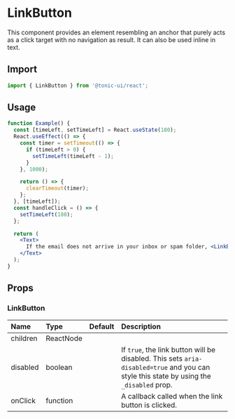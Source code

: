 # LinkButton

This component provides an element resembling an anchor that purely acts as a click target with no navigation as result. It can also be used inline in text.

## Import

```js
import { LinkButton } from '@tonic-ui/react';
```

## Usage

```jsx
function Example() {
  const [timeLeft, setTimeLeft] = React.useState(180);
  React.useEffect(() => {
    const timer = setTimeout(() => {
      if (timeLeft > 0) {
        setTimeLeft(timeLeft - 1);
      }
    }, 1000);

    return () => {
      clearTimeout(timer);
    };
  }, [timeLeft]);
  const handleClick = () => {
    setTimeLeft(180);
  };

  return (
    <Text>
      If the email does not arrive in your inbox or spam folder, <LinkButton onClick={handleClick}>click here to resend ({timeLeft}s)</LinkButton>.
    </Text>
  );
}
```

## Props

### LinkButton

| Name | Type | Default | Description |
| :--- | :--- | :------ | :---------- |
| children | ReactNode | | |
| disabled | boolean | | If `true`, the link button will be disabled. This sets `aria-disabled=true` and you can style this state by using the `_disabled` prop. |
| onClick | function | | A callback called when the link button is clicked. |
